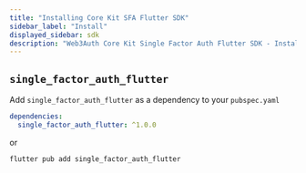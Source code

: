 ```yaml
---
title: "Installing Core Kit SFA Flutter SDK"
sidebar_label: "Install"
displayed_sidebar: sdk
description: "Web3Auth Core Kit Single Factor Auth Flutter SDK - Install | Documentation - Web3Auth"
---
```


## `single_factor_auth_flutter`

Add `single_factor_auth_flutter` as a dependency to your `pubspec.yaml`

```yaml
dependencies:
  single_factor_auth_flutter: ^1.0.0
```

or

```sh
flutter pub add single_factor_auth_flutter
```
